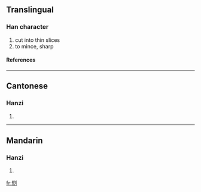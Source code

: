 ==Translingual==
===Han character===
{{Han char|rn=18|rad=刀|as=14|sn=16|four=|canj=尸廿中弓 (STLN)}}
# cut into thin slices
# to mince, sharp
====References====
{{Han ref|kx=0145.010|hdz=10360.140|uh=350B|ud=13579}}

----
==Cantonese==
===Hanzi===
{{yue-hanzi|jyut=|y=ham3, ham5 lam6}}
# {{defn|Cantonese}}

----
==Mandarin==
===Hanzi===
{{cmn-hanzi|pin=[[jiàn]] (jian4), [[lán]] (lan2), [[làn]] (lan4)|wg=chien<sup>4</sup>, lan<sup>2</sup>, lan<sup>4</sup>}}
# {{defn|Mandarin}}

[[fr:㔋]]